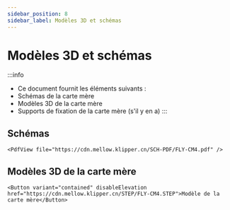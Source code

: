 ```yaml
---
sidebar_position: 8
sidebar_label: Modèles 3D et schémas
---
```


# Modèles 3D et schémas

:::info
* Ce document fournit les éléments suivants :
* Schémas de la carte mère
* Modèles 3D de la carte mère
* Supports de fixation de la carte mère (s'il y en a)
:::

## Schémas

    <PdfView file="https://cdn.mellow.klipper.cn/SCH-PDF/FLY-CM4.pdf" />


## Modèles 3D de la carte mère

    <Button variant="contained" disableElevation href="https://cdn.mellow.klipper.cn/STEP/FLY-CM4.STEP">Modèle de la carte mère</Button>
